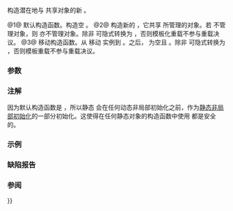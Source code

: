 {{cpp/memory/weak_ptr/title|weak_ptr}}
{{cpp/memory/weak_ptr/navbar}}
{{dcl begin}}
{{dcl|num=1|since=c++11|
constexpr weak_ptr() noexcept;
}}
{{dcl|num=2|since=c++11|
weak_ptr( const weak_ptr&amp; r ) noexcept;
}}
{{dcl|num=2|since=c++11|
template&lt; class Y &gt; 
weak_ptr( const weak_ptr&lt;Y&gt;&amp; r ) noexcept;
}}
{{dcl|num=2|since=c++11|
template&lt; class Y &gt; 
weak_ptr( const std::shared_ptr&lt;Y&gt;&amp; r ) noexcept;
}}
{{dcl|num=3|since=c++11|
weak_ptr( weak_ptr&amp;&amp; r ) noexcept;
}}
{{dcl|num=3|since=c++11|
template&lt; class Y &gt; 
weak_ptr( weak_ptr&lt;Y&gt;&amp;&amp; r ) noexcept;
}}
{{dcl end}}

构造潜在地与 {{c|r}} 共享对象的新 {{tt|weak_ptr}}。

@1@ 默认构造函数。构造空 {{tt|weak_ptr}}。
@2@ 构造新的 {{tt|weak_ptr}}，它共享 {{c|r}} 所管理的对象。若 {{c|r}} 不管理对象，则 {{c|*this}} 亦不管理对象。除非 {{tt|Y*}} 可隐式转换为 {{tt|T*}}{{rev inl|since=c++17|，或 {{tt|Y}} 是某类型 {{tt|U}} 和某数 {{tt|N}} 的“{{tt|N}} 个 {{tt|U}} 的数组”类型，且 {{tt|T}} 是“（可有 cv 限定的）{{tt|U}} 的未知边界数组”类型}}，否则模板化重载不参与重载决议。
@3@ 移动构造函数。从 {{c|r}} 移动 {{tt|weak_ptr}} 实例到 {{tt|*this}}。之后，{{c|r}} 为空且 {{c|1=r.use_count()==0}}。除非 {{tt|Y*}} 可隐式转换为 {{tt|T*}}，否则模板重载不参与重载决议。

===参数===
{{par begin}}
{{par|r|将为此 {{lc|std::weak_ptr}} 所查看的 {{lc|std::shared_ptr}} 或 {{lc|std::weak_ptr}}}}
{{par end}} 

===注解===
因为默认构造函数是 {{tt|constexpr}}，所以静态 {{tt|weak_ptr}} 会在任何动态非局部初始化之前，作为[[cpp/language/initialization#非局部变量|静态非局部初始化]]的一部分初始化。这使得在任何静态对象的构造函数中使用 {{tt|weak_ptr}} 都是安全的。

===示例===
{{example
|code=
#include &lt;iostream&gt;
#include &lt;memory&gt;

struct Foo {};

int main()
{
    std::weak_ptr&lt;Foo&gt; w_ptr;

    {
        auto ptr = std::make_shared&lt;Foo&gt;();
        w_ptr = ptr;
        std::cout &lt;&lt; "作用域内的 w_ptr.use_count(): " &lt;&lt; w_ptr.use_count() &lt;&lt; '\n';
    }

    std::cout &lt;&lt; "作用域外的 w_ptr.use_count(): " &lt;&lt; w_ptr.use_count() &lt;&lt; '\n';
    std::cout &lt;&lt; "作用域外的 w_ptr.expired(): "
              &lt;&lt; std::boolalpha &lt;&lt; w_ptr.expired() &lt;&lt; '\n';
}
|output=
作用域内的 w_ptr.use_count(): 1
作用域外的 w_ptr.use_count(): 0
作用域外的 w_ptr.expired(): true
}}

===缺陷报告===
{{dr list begin}}
{{dr list item|wg=lwg|dr=2315|std=C++11|before=移动语义未对 {{tt|weak_ptr}} 启用|after=已启用}}
{{dr list end}}

===参阅===
{{dsc begin}}
{{dsc inc|cpp/memory/weak_ptr/dsc operator{{=}}}}
{{dsc end}}

{{langlinks|de|en|es|fr|it|ja|pt|ru}}